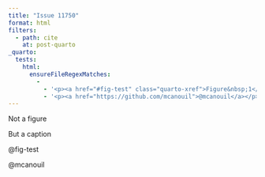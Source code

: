 ```yaml
---
title: "Issue 11750"
format: html
filters:
  - path: cite
    at: post-quarto
_quarto:
  tests:
    html:
      ensureFileRegexMatches:
        - 
          - '<p><a href="#fig-test" class="quarto-xref">Figure&nbsp;1</a></p>'
          - '<p><a href="https://github.com/mcanouil">@mcanouil</a></p>'
---
```


::: {#fig-test}
Not a figure

But a caption
:::

@fig-test

@mcanouil
